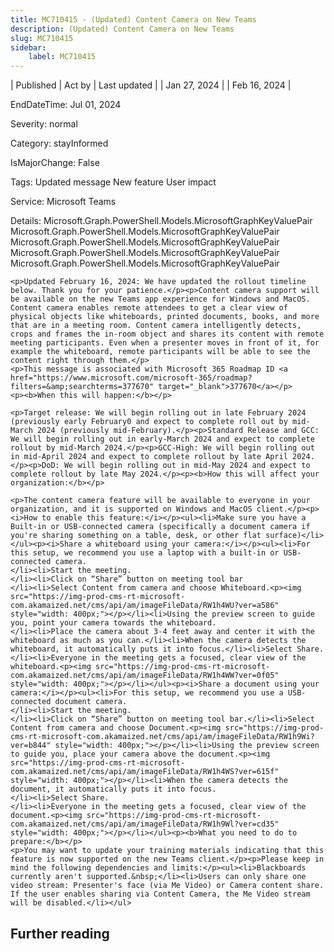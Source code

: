 ```yaml
---
title: MC710415 - (Updated) Content Camera on New Teams
description: (Updated) Content Camera on New Teams
slug: MC710415
sidebar:
    label: MC710415
---
```



| Published | Act by | Last updated |
| Jan 27, 2024 |  | Feb 16, 2024 |

EndDateTime: Jul 01, 2024

Severity: normal

Category: stayInformed

IsMajorChange: False

Tags: Updated message New feature User impact

Service: Microsoft Teams

Details: Microsoft.Graph.PowerShell.Models.MicrosoftGraphKeyValuePair Microsoft.Graph.PowerShell.Models.MicrosoftGraphKeyValuePair Microsoft.Graph.PowerShell.Models.MicrosoftGraphKeyValuePair Microsoft.Graph.PowerShell.Models.MicrosoftGraphKeyValuePair Microsoft.Graph.PowerShell.Models.MicrosoftGraphKeyValuePair

```
<p>Updated February 16, 2024: We have updated the rollout timeline below. Thank you for your patience.</p><p>Content camera support will be available on the new Teams app experience for Windows and MacOS. Content camera enables remote attendees to get a clear view of physical objects like whiteboards, printed documents, books, and more that are in a meeting room. Content camera intelligently detects, crops and frames the in-room object and shares its content with remote meeting participants. Even when a presenter moves in front of it, for example the whiteboard, remote participants will be able to see the content right through them.</p>
<p>This message is associated with Microsoft 365 Roadmap ID <a href="https://www.microsoft.com/microsoft-365/roadmap?filters=&amp;searchterms=377670" target="_blank">377670</a></p>
<p><b>When this will happen:</b></p>

<p>Target release: We will begin rolling out in late February 2024 (previously early February0 and expect to complete roll out by mid-March 2024 (previously mid-February).</p><p>Standard Release and GCC: We will begin rolling out in early-March 2024 and expect to complete rollout by mid-March 2024.</p><p>GCC-High: We will begin rolling out in mid-April 2024 and expect to complete rollout by late April 2024.</p><p>DoD: We will begin rolling out in mid-May 2024 and expect to complete rollout by late May 2024.</p><p><b>How this will affect your organization:</b></p>

<p>The content camera feature will be available to everyone in your organization, and it is supported on Windows and MacOS client.</p><p><i>How to enable this feature:</i></p><ul><li>Make sure you have a Built-in or USB-connected camera (specifically a document camera if you're sharing something on a table, desk, or other flat surface)</li></ul><p><i>Share a whiteboard using your camera:</i></p><ul><li>For this setup, we recommend you use a laptop with a built-in or USB-connected camera.
</li><li>Start the meeting.
</li><li>Click on “Share” button on meeting tool bar
</li><li>Select Content from camera and choose Whiteboard.<p><img src="https://img-prod-cms-rt-microsoft-com.akamaized.net/cms/api/am/imageFileData/RW1h4WU?ver=a586" style="width: 400px;"></p></li><li>Using the preview screen to guide you, point your camera towards the whiteboard.
</li><li>Place the camera about 3-4 feet away and center it with the whiteboard as much as you can.</li><li>When the camera detects the whiteboard, it automatically puts it into focus.</li><li>Select Share.
</li><li>Everyone in the meeting gets a focused, clear view of the whiteboard.<p><img src="https://img-prod-cms-rt-microsoft-com.akamaized.net/cms/api/am/imageFileData/RW1h4WW?ver=0f05" style="width: 400px;"></p></li></ul><p><i>Share a document using your camera:</i></p><ul><li>For this setup, we recommend you use a USB-connected document camera.
</li><li>Start the meeting.
</li><li>Click on “Share” button on meeting tool bar.</li><li>Select Content from camera and choose Document.<p><img src="https://img-prod-cms-rt-microsoft-com.akamaized.net/cms/api/am/imageFileData/RW1h9Wi?ver=b844" style="width: 400px;"></p></li><li>Using the preview screen to guide you, place your camera above the document.<p><img src="https://img-prod-cms-rt-microsoft-com.akamaized.net/cms/api/am/imageFileData/RW1h4WS?ver=615f" style="width: 400px;"></p></li><li>When the camera detects the document, it automatically puts it into focus.
</li><li>Select Share.
</li><li>Everyone in the meeting gets a focused, clear view of the document.<p><img src="https://img-prod-cms-rt-microsoft-com.akamaized.net/cms/api/am/imageFileData/RW1h9Wl?ver=cd35" style="width: 400px;"></p></li></ul><p><b>What you need to do to prepare:</b></p>
<p>You may want to update your training materials indicating that this feature is now supported on the new Teams client.</p><p>Please keep in mind the following dependencies and limits:</p><ul><li>Blackboards currently aren't supported.&nbsp;</li><li>Users can only share one video stream: Presenter's face (via Me Video) or Camera content share. If the user enables sharing via Content Camera, the Me Video stream will be disabled.</li></ul>
```

## Further reading
